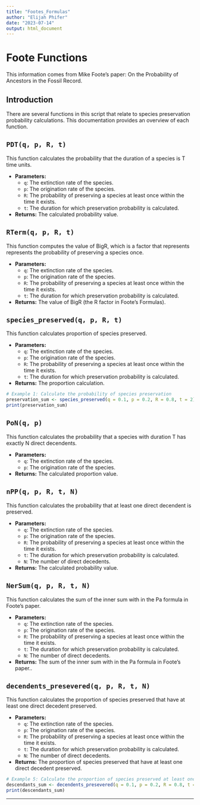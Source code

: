 ```yaml
---
title: "Footes_Formulas"
author: "Elijah Phifer"
date: "2023-07-14"
output: html_document
---
```


# Foote Functions

This information comes from Mike Foote's paper: On the Probability of Ancestors in the Fossil Record.

## Introduction

There are several functions in this script that relate to species preservation probability calculations. This documentation provides an overview of each function.

## `PDT(q, p, R, t)`

This function calculates the probability that the duration of a species is T time units.

- **Parameters:**
  - `q`: The extinction rate of the species.
  - `p`: The origination rate of the species.
  - `R`: The probability of preserving a species at least once within the time it exists.
  - `t`: The duration for which preservation probability is calculated.

- **Returns:**
  The calculated probability value.

## `RTerm(q, p, R, t)`

This function computes the value of BigR, which is a factor that represents represents the probability of preserving a species once.

- **Parameters:**
  - `q`: The extinction rate of the species.
  - `p`: The origination rate of the species.
  - `R`: The probability of preserving a species at least once within the time it exists.
  - `t`: The duration for which preservation probability is calculated.

- **Returns:**
  The value of BigR (the R factor in Foote's Formulas).

## `species_preserved(q, p, R, t)`

This function calculates proportion of species preserved.

- **Parameters:**
  - `q`: The extinction rate of the species.
  - `p`: The origination rate of the species.
  - `R`: The probability of preserving a species at least once within the time it exists.
  - `t`: The duration for which preservation probability is calculated.

- **Returns:**
  The proportion calculation.
  
```r
# Example 1: Calculate the probability of species preservation
preservation_sum <- species_preserved(q = 0.1, p = 0.2, R = 0.8, t = 2)
print(preservation_sum)
```

## `PoN(q, p)`

This function calculates the probability that a species with duration T has exactly N direct decendents.

- **Parameters:**
  - `q`: The extinction rate of the species.
  - `p`: The origination rate of the species.

- **Returns:**
  The calculated proportion value.

## `nPP(q, p, R, t, N)`

This function calculates the probability that at least one direct decendent is preserved.

- **Parameters:**
  - `q`: The extinction rate of the species.
  - `p`: The origination rate of the species.
  - `R`: The probability of preserving a species at least once within the time it exists.
  - `t`: The duration for which preservation probability is calculated.
  - `N`: The number of direct decedents.

- **Returns:**
  The calculated probability value.

## `NerSum(q, p, R, t, N)`

This function calculates the sum of the inner sum with in the Pa formula in Foote's paper.

- **Parameters:**
  - `q`: The extinction rate of the species.
  - `p`: The origination rate of the species.
  - `R`: The probability of preserving a species at least once within the time it exists.
  - `t`: The duration for which preservation probability is calculated.
  - `N`: The number of direct decedents.

- **Returns:**
  The sum of the inner sum with in the Pa formula in Foote's paper..

## `decendents_presevered(q, p, R, t, N)`

This function calculates the proportion of species preserved that have at least one direct decedent preserved.

- **Parameters:**
  - `q`: The extinction rate of the species.
  - `p`: The origination rate of the species.
  - `R`: The probability of preserving a species at least once within the time it exists.
  - `t`: The duration for which preservation probability is calculated.
  - `N`: The number of direct decedents.

- **Returns:**
  The proportion of species preserved that have at least one direct decedent preserved.
  
```r
# Example 5: Calculate the proportion of species preserved at least once out of N species
descendants_sum <- decendents_presevered(q = 0.1, p = 0.2, R = 0.8, t = 2, N = 100)
print(descendants_sum)
```

---
